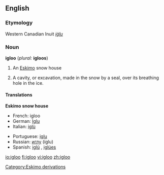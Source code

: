 ==English==

===Etymology===
Western Canadian Inuit ''[[iġlu]]''

===Noun===
'''igloo''' (''plural:'' '''igloos''')

# An [[Eskimo]] snow house
# {{italbrac-colon|Zoology}} A cavity, or excavation, made in the snow by a seal, over its breathing hole in the ice.

====Translations====
'''Eskimo snow house'''
{{top}}
*French: igloo {{m}}
*German: [[Iglu]] {{n}}
*Italian: [[iglù]] {{m}}
{{mid}}
*Portuguese: [[iglu]] {{m}}
*Russian: [[иглу]] (íglu) {{n}}
*Spanish: [[iglú]] {{m}}, [[iglúes]] {{p}}
{{bottom}}

[[Category:Eskimo derivations]]

[[io:igloo]]
[[fi:igloo]]
[[vi:igloo]]
[[zh:igloo]]